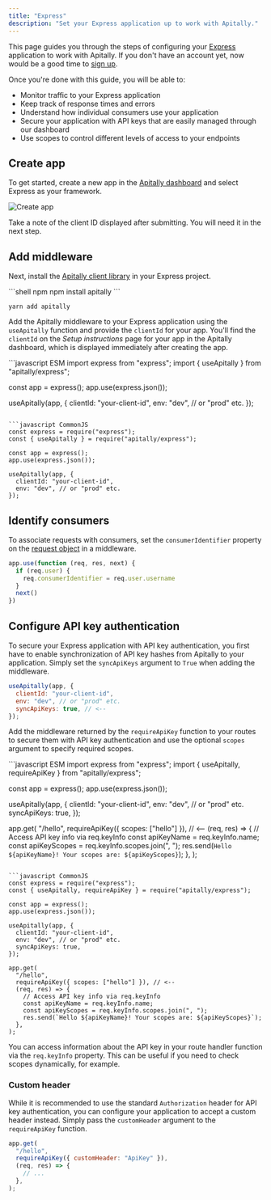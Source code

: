 ```yaml
---
title: "Express"
description: "Set your Express application up to work with Apitally."
---
```


This page guides you through the steps of configuring your [Express](https://expressjs.com) application to work with Apitally. If you don't have an account yet, now would be a good time to [sign up](https://app.apitally.io/?signup).

Once you're done with this guide, you will be able to:

- Monitor traffic to your Express application
- Keep track of response times and errors
- Understand how individual consumers use your application
- Secure your application with API keys that are easily managed through our dashboard
- Use scopes to control different levels of access to your endpoints

## Create app

To get started, create a new app in the [Apitally dashboard](https://app.apitally.io/apps) and select Express as your framework.

![Create app](https://assets.apitally.io/docs/create-app-express.png)

Take a note of the client ID displayed after submitting. You will need it in the next step.

## Add middleware

Next, install the [Apitally client library](https://www.npmjs.com/package/apitally) in your Express project.

<CodeGroup>
```shell npm
npm install apitally
```

```shell yarn
yarn add apitally
```
</CodeGroup>

Add the Apitally middleware to your Express application using the `useApitally` function and provide the `clientId` for your app.
You'll find the `clientId` on the _Setup instructions_ page for your app in the Apitally dashboard, which is displayed immediately after creating the app.

<CodeGroup>
```javascript ESM
import express from "express";
import { useApitally } from "apitally/express";

const app = express();
app.use(express.json());

useApitally(app, {
  clientId: "your-client-id",
  env: "dev", // or "prod" etc.
});
```

```javascript CommonJS
const express = require("express");
const { useApitally } = require("apitally/express");

const app = express();
app.use(express.json());

useApitally(app, {
  clientId: "your-client-id",
  env: "dev", // or "prod" etc.
});
```
</CodeGroup>

<div className="mt-4">
  <Snippet file="middleware-first-note.mdx" />
</div>

<Snippet file="add-middleware-check.mdx" />

## Identify consumers

<Snippet file="identify-consumers.mdx" />

To associate requests with consumers, set the `consumerIdentifier` property on the [request object](https://expressjs.com/en/api.html#req) in a middleware.

```javascript Example
app.use(function (req, res, next) {
  if (req.user) {
    req.consumerIdentifier = req.user.username
  }
  next()
})
```

<Snippet file="consumer-identifier.mdx" />

<Snippet file="identify-consumers-check.mdx" />

## Configure API key authentication

To secure your Express application with API key authentication, you first have to enable synchronization of API key hashes from Apitally to your application.
Simply set the `syncApiKeys` argument to `True` when adding the middleware.

```javascript
useApitally(app, {
  clientId: "your-client-id",
  env: "dev", // or "prod" etc.
  syncApiKeys: true, // <--
});
```

<div style={{ marginTop: "-1rem" }}>
  <Snippet file="api-key-sync-info.mdx" />
</div>

Add the middleware returned by the `requireApiKey` function to your routes to secure them with API key authentication and use the optional `scopes` argument to specify required scopes.

<CodeGroup>
```javascript ESM
import express from "express";
import { useApitally, requireApiKey } from "apitally/express";

const app = express();
app.use(express.json());

useApitally(app, {
  clientId: "your-client-id",
  env: "dev", // or "prod" etc.
  syncApiKeys: true,
});

app.get(
  "/hello",
  requireApiKey({ scopes: ["hello"] }), // <--
  (req, res) => {
    // Access API key info via req.keyInfo
    const apiKeyName = req.keyInfo.name;
    const apiKeyScopes = req.keyInfo.scopes.join(", ");
    res.send(`Hello ${apiKeyName}! Your scopes are: ${apiKeyScopes}`);
  },
);
```

```javascript CommonJS
const express = require("express");
const { useApitally, requireApiKey } = require("apitally/express");

const app = express();
app.use(express.json());

useApitally(app, {
  clientId: "your-client-id",
  env: "dev", // or "prod" etc.
  syncApiKeys: true,
});

app.get(
  "/hello",
  requireApiKey({ scopes: ["hello"] }), // <--
  (req, res) => {
    // Access API key info via req.keyInfo
    const apiKeyName = req.keyInfo.name;
    const apiKeyScopes = req.keyInfo.scopes.join(", ");
    res.send(`Hello ${apiKeyName}! Your scopes are: ${apiKeyScopes}`);
  },
);
```
</CodeGroup>

You can access information about the API key in your route handler function via the `req.keyInfo` property.
This can be useful if you need to check scopes dynamically, for example.

<div className="mt-4">
  <Snippet file="configure-api-key-auth-check.mdx" />
</div>

### Custom header

While it is recommended to use the standard `Authorization` header for API key authentication,
you can configure your application to accept a custom header instead.
Simply pass the `customHeader` argument to the `requireApiKey` function.

```javascript
app.get(
  "/hello",
  requireApiKey({ customHeader: "ApiKey" }),
  (req, res) => {
    // ...
  },
);
```
